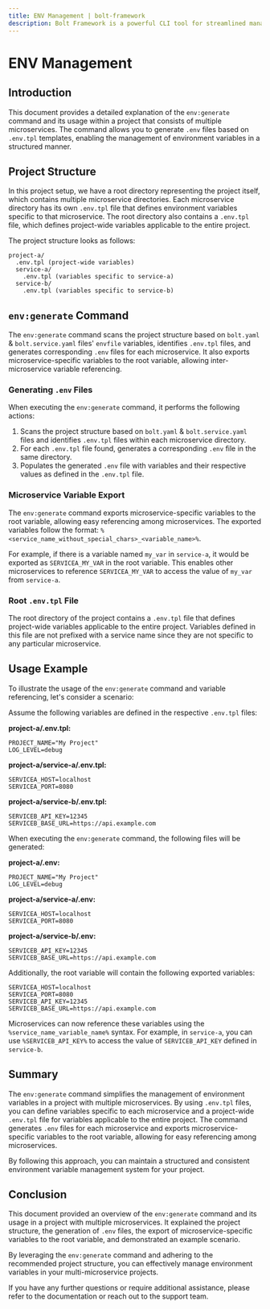 ```yaml
---
title: ENV Management | bolt-framework
description: Bolt Framework is a powerful CLI tool for streamlined management and deployment of projects and services.
---
```



<Meta title="Getting Started/ENV Management" />


# ENV Management

## Introduction

This document provides a detailed explanation of the `env:generate` command and its usage within a project that consists of multiple microservices. The command allows you to generate `.env` files based on `.env.tpl` templates, enabling the management of environment variables in a structured manner.

## Project Structure

In this project setup, we have a root directory representing the project itself, which contains multiple microservice directories. Each microservice directory has its own `.env.tpl` file that defines environment variables specific to that microservice. The root directory also contains a `.env.tpl` file, which defines project-wide variables applicable to the entire project.

The project structure looks as follows:

```
project-a/
  .env.tpl (project-wide variables)
  service-a/
    .env.tpl (variables specific to service-a)
  service-b/
    .env.tpl (variables specific to service-b)
```

## `env:generate` Command

The `env:generate` command scans the project structure based on `bolt.yaml` & `bolt.service.yaml` files' `envfile` variables, identifies `.env.tpl` files, and generates corresponding `.env` files for each microservice. It also exports microservice-specific variables to the root variable, allowing inter-microservice variable referencing.

### Generating `.env` Files

When executing the `env:generate` command, it performs the following actions:

1. Scans the project structure based on `bolt.yaml` & `bolt.service.yaml` files and identifies `.env.tpl` files within each microservice directory.
2. For each `.env.tpl` file found, generates a corresponding `.env` file in the same directory.
3. Populates the generated `.env` file with variables and their respective values as defined in the `.env.tpl` file.

### Microservice Variable Export

The `env:generate` command exports microservice-specific variables to the root variable, allowing easy referencing among microservices. The exported variables follow the format: `%<service_name_without_special_chars>_<variable_name>%`.

For example, if there is a variable named `my_var` in `service-a`, it would be exported as `SERVICEA_MY_VAR` in the root variable. This enables other microservices to reference `SERVICEA_MY_VAR` to access the value of `my_var` from `service-a`.

### Root `.env.tpl` File

The root directory of the project contains a `.env.tpl` file that defines project-wide variables applicable to the entire project. Variables defined in this file are not prefixed with a service name since they are not specific to any particular microservice.

## Usage Example

To illustrate the usage of the `env:generate` command and variable referencing, let's consider a scenario:

Assume the following variables are defined in the respective `.env.tpl` files:

**project-a/.env.tpl:**
```
PROJECT_NAME="My Project"
LOG_LEVEL=debug
```

**project-a/service-a/.env.tpl:**
```
SERVICEA_HOST=localhost
SERVICEA_PORT=8080
```

**project-a/service-b/.env.tpl:**
```
SERVICEB_API_KEY=12345
SERVICEB_BASE_URL=https://api.example.com
```

When executing the `env:generate` command, the following files will be generated:

**project-a/.env:**
```
PROJECT_NAME="My Project"
LOG_LEVEL=debug
```

**project-a/service-a/.env:**
```
SERVICEA_HOST=localhost
SERVICEA_PORT=8080
```

**project-a/service-b/.env:**
```
SERVICEB_API_KEY=12345
SERVICEB_BASE_URL=https://api.example.com
```

Additionally, the root variable will contain the following exported variables:

```
SERVICEA_HOST=localhost
SERVICEA_PORT=8080
SERVICEB_API_KEY=12345
SERVICEB_BASE_URL=https://api.example.com
```

Microservices can now reference these variables using the `%service_name_variable_name%` syntax. For example, in `service-a`, you can use `%SERVICEB_API_KEY%` to access the value of `SERVICEB_API_KEY` defined in `service-b`.

## Summary

The `env:generate` command simplifies the management of environment variables in a project with multiple microservices. By using `.env.tpl` files, you can define variables specific to each microservice and a project-wide `.env.tpl` file for variables applicable to the entire project. The command generates `.env` files for each microservice and exports microservice-specific variables to the root variable, allowing for easy referencing among microservices.

By following this approach, you can maintain a structured and consistent environment variable management system for your project.

## Conclusion

This document provided an overview of the `env:generate` command and its usage in a project with multiple microservices. It explained the project structure, the generation of `.env` files, the export of microservice-specific variables to the root variable, and demonstrated an example scenario.

By leveraging the `env:generate` command and adhering to the recommended project structure, you can effectively manage environment variables in your multi-microservice projects.

If you have any further questions or require additional assistance, please refer to the documentation or reach out to the support team.
